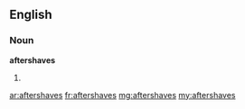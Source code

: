 ==English==

===Noun===
'''aftershaves'''
# {{plural of|aftershave}}

[[ar:aftershaves]]
[[fr:aftershaves]]
[[mg:aftershaves]]
[[my:aftershaves]]